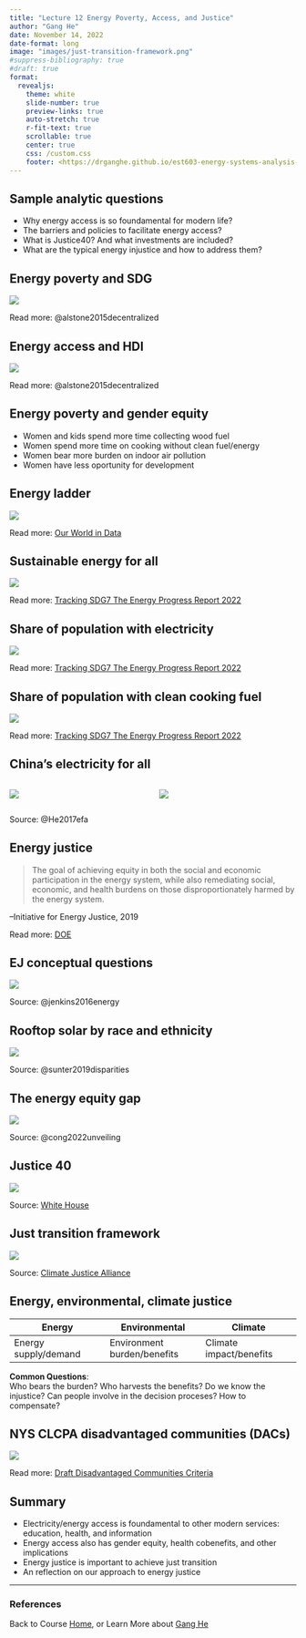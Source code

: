 ```yaml
---
title: "Lecture 12 Energy Poverty, Access, and Justice"
author: "Gang He"
date: November 14, 2022
date-format: long
image: "images/just-transition-framework.png"
#suppress-bibliography: true
#draft: true
format:
  revealjs:
    theme: white
    slide-number: true
    preview-links: true
    auto-stretch: true
    r-fit-text: true
    scrollable: true
    center: true
    css: /custom.css
    footer: <https://drganghe.github.io/est603-energy-systems-analysis-2022-fall/>
---
```


## Sample analytic questions

-   Why energy access is so foundamental for modern life?\
-   The barriers and policies to facilitate energy access?\
-   What is Justice40? And what investments are included?\
-   What are the typical energy injustice and how to address them?\


## Energy poverty and SDG

![](images/energy-hdi-mdg.png){fig-align="center"}

::: footer
Read more: @alstone2015decentralized
:::


## Energy access and HDI

![](images/energy-hdi.png){fig-align="center"}

::: footer
Read more: @alstone2015decentralized
:::


## Energy poverty and gender equity

- Women and kids spend more time collecting wood fuel    
- Women spend more time on cooking without clean fuel/energy  
- Women bear more burden on indoor air pollution  
- Women have less oportunity for development 


## Energy ladder

![](images/energy-ladder.png){fig-align="center"}

::: footer
Read more: [Our World in Data](https://ourworldindata.org/energy-ladder)
:::

## Sustainable energy for all

![](images/sdg7-progress.png){fig-align="center"}

::: footer
Read more: [Tracking SDG7 The Energy Progress Report 2022](https://trackingsdg7.esmap.org/data/files/download-documents/sdg7-report2022-full_report.pdf)
:::


## Share of population with electricity

![](images/share-of-population-with-electricity.png){fig-align="center"}

::: footer
Read more: [Tracking SDG7 The Energy Progress Report 2022](https://trackingsdg7.esmap.org/data/files/download-documents/sdg7-report2022-full_report.pdf)
:::


## Share of population with clean cooking fuel

![](images/share-of-population-with-clean-cooking.png){fig-align="center"}

::: footer
Read more: [Tracking SDG7 The Energy Progress Report 2022](https://trackingsdg7.esmap.org/data/files/download-documents/sdg7-report2022-full_report.pdf)
:::


## China's electricity for all

::: columns

::: {.column width="50%"}
![](images/electrification-path.jpg){fig-align="center"}
:::

::: {.column width="50%"}
![](images/china-efa.png){fig-align="center"}
:::

:::

::: footer
Source: @He2017efa 
:::


## Energy justice

> The goal of achieving equity in both the social and economic participation in the energy system, while also remediating social, economic, and health burdens on those disproportionately harmed by the energy system.

--Initiative for Energy Justice, 2019 

::: footer
Read more: [DOE](https://www.energy.gov/diversity/articles/how-energy-justice-presidential-initiatives-and-executive-orders-shape-equity)
:::

## EJ conceptual questions

![](images/energy-justice-conceptual.png){fig-align="center"}

::: footer
Source: @jenkins2016energy
:::


## Rooftop solar by race and ethnicity

![](images/household-income-and-rooftop-solar.png){fig-align="center"}

::: footer
Source: @sunter2019disparities
:::


## The energy equity gap

![](images/energy-equity-gap.webp){fig-align="center"}

::: footer
Source: @cong2022unveiling
:::


## Justice 40

![](images/justice40.png){fig-align="center"}

::: footer
Source: [White House](https://www.whitehouse.gov/environmentaljustice/justice40/)
:::


## Just transition framework

![](images/just-transition-framework.png){fig-align="center"}

::: footer
Source: [Climate Justice Alliance](https://climatejusticealliance.org/just-transition/)
:::


## Energy, environmental, climate justice

| Energy | Environmental | Climate |
|---|---|---|
| Energy supply/demand | Environment burden/benefits | Climate impact/benefits |

**Common Questions**:  
Who bears the burden? Who harvests the benefits? Do we know the injustice? Can people involve in the decision proceses? How to compensate?


## NYS CLCPA disadvantaged communities (DACs)

![](images/nysclcpa-dac.png){fig-align="center"}

::: footer
Read more: [Draft Disadvantaged
Communities Criteria](https://climate.ny.gov/Our-Climate-Act/Disadvantaged-Communities-Criteria)
:::

## Summary

-   Electricity/energy access is foundamental to other modern services: education, health, and information\
-   Energy access also has gender equity, health cobenefits, and other implications\
-   Energy justice is important to achieve just transition\
-   An reflection on our approach to energy justice

---

### References

::: {#refs}
:::

::: footer
Back to Course [Home](https://drganghe.github.io/est603-energy-systems-analysis-2022-fall/), or Learn More about [Gang He](https://drganghe.github.io)
:::
